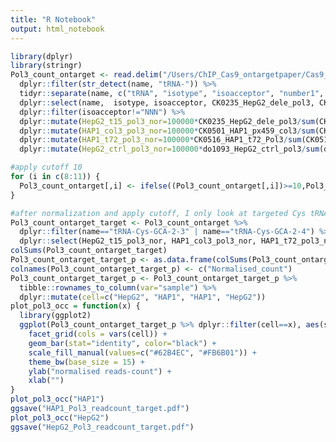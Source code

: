 ```yaml
---
title: "R Notebook"
output: html_notebook
---
```



```r
library(dplyr)
library(stringr)
Pol3_count_ontarget <- read.delim("/Users/ChIP_Cas9_ontargetpaper/Cas9_ontarget_pol3_counting.txt") %>%
  dplyr::filter(str_detect(name, "tRNA-")) %>%
  tidyr::separate(name, c("tRNA", "isotype", "isoacceptor", "number1", "number12"), remove = F ) %>%
  dplyr::select(name,  isotype, isoacceptor, CK0235_HepG2_dele_pol3, CK0501_HAP1_px459_col3, CK0516_HAP1_t72_Pol3, do1093_HepG2_ctrl_pol3) %>%
  dplyr::filter(isoacceptor!="NNN") %>%
  dplyr::mutate(HepG2_t15_pol3_nor=100000*CK0235_HepG2_dele_pol3/sum(CK0235_HepG2_dele_pol3)) %>%
  dplyr::mutate(HAP1_col3_pol3_nor=100000*CK0501_HAP1_px459_col3/sum(CK0501_HAP1_px459_col3)) %>%
  dplyr::mutate(HAP1_t72_pol3_nor=100000*CK0516_HAP1_t72_Pol3/sum(CK0516_HAP1_t72_Pol3)) %>%
  dplyr::mutate(HepG2_ctrl_pol3_nor=100000*do1093_HepG2_ctrl_pol3/sum(do1093_HepG2_ctrl_pol3))

#apply cutoff 10
for (i in c(8:11)) {
  Pol3_count_ontarget[,i] <- ifelse((Pol3_count_ontarget[,i])>=10,Pol3_count_ontarget[,i], 0)
}

#after normalization and apply cutoff, I only look at targeted Cys tRNA genes.
Pol3_count_ontarget_target <- Pol3_count_ontarget %>%
  dplyr::filter(name=="tRNA-Cys-GCA-2-3" | name=="tRNA-Cys-GCA-2-4") %>%
  dplyr::select(HepG2_t15_pol3_nor, HAP1_col3_pol3_nor, HAP1_t72_pol3_nor, HepG2_ctrl_pol3_nor)
colSums(Pol3_count_ontarget_target)
Pol3_count_ontarget_target_p <- as.data.frame(colSums(Pol3_count_ontarget_target)) 
colnames(Pol3_count_ontarget_target_p) <- c("Normalised_count") 
Pol3_count_ontarget_target_p <- Pol3_count_ontarget_target_p %>%
  tibble::rownames_to_column(var="sample") %>%
  dplyr::mutate(cell=c("HepG2", "HAP1", "HAP1", "HepG2")) 
plot_pol3_occ = function(x) {
  library(ggplot2)
  ggplot(Pol3_count_ontarget_target_p %>% dplyr::filter(cell==x), aes(sample, Normalised_count, fill=sample)) +
    facet_grid(cols = vars(cell)) +
    geom_bar(stat="identity", color="black") +
    scale_fill_manual(values=c("#62B4EC", "#FB6B01")) +
    theme_bw(base_size = 15) +
    ylab("normalised reads-count") +
    xlab("")
}
plot_pol3_occ("HAP1")
ggsave("HAP1_Pol3_readcount_target.pdf")
plot_pol3_occ("HepG2")
ggsave("HepG2_Pol3_readcount_target.pdf")

```


